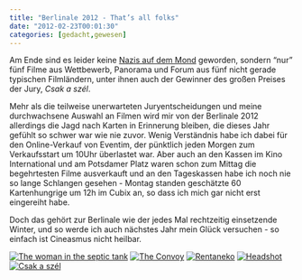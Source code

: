 ```yaml
---
title: "Berlinale 2012 - That’s all folks"
date: "2012-02-23T00:01:30"
categories: [gedacht,gewesen]
---
```


Am Ende sind es leider keine [Nazis auf dem Mond](/blog/2012/01/31/trash-auf-der-berlinale/) geworden, sondern "nur" fünf Filme aus Wettbewerb, Panorama und Forum aus fünf nicht gerade typischen Filmländern, unter ihnen auch der Gewinner des großen Preises der Jury, *Csak a szél*.

Mehr als die teilweise unerwarteten Juryentscheidungen und meine durchwachsene Auswahl an Filmen wird mir von der Berlinale 2012 allerdings die Jagd nach Karten in Erinnerung bleiben, die dieses Jahr gefühlt so schwer war wie nie zuvor. Wenig Verständnis habe ich dabei für den Online-Verkauf von Eventim, der pünktlich jeden Morgen zum Verkaufsstart um 10Uhr überlastet war. Aber auch an den Kassen im Kino International und am Potsdamer Platz waren schon zum Mittag die begehrtesten Filme ausverkauft und an den Tageskassen habe ich noch nie so lange Schlangen gesehen - Montag standen geschätzte 60 Kartenhungrige um 12h im Cubix an, so dass ich mich gar nicht erst eingereiht habe.

Doch das gehört zur Berlinale wie der jedes Mal rechtzeitig einsetzende Winter, und so werde ich auch nächstes Jahr mein Glück versuchen - so einfach ist Cineasmus nicht heilbar.

[![The woman in the septic tank](ticket-septic-tank.jpg)](/blog/2012/03/02/ang-babae-sa-septic-tank/)
[![The Convoy](ticket-convoy.jpg)](/blog/2012/02/18/the-convoy/)
[![Rentaneko](ticket-rentaneko.jpg)](/blog/2012/03/20/rentaneko/)
[![Headshot](ticket-headshot.jpg)](/blog/2012/02/27/fon-tok-kuen-fah/)
[![Csak a szél](ticket-csak-a-szel.jpg)](/blog/2012/03/01/csak-a-szel/)
